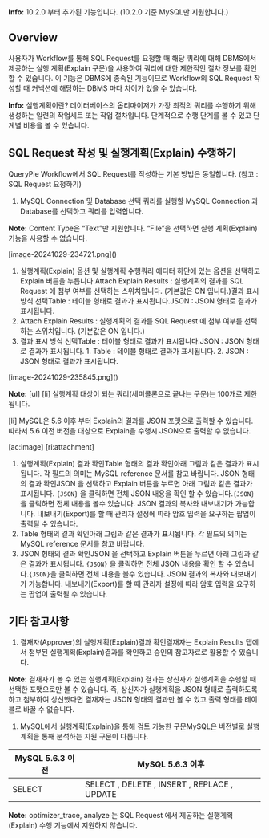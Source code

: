 <div class="alert alert-info">
  <i class="fas fa-info-circle"></i> <strong>Info:</strong> 10.2.0 부터 추가된 기능입니다. (10.2.0 기준 MySQL만 지원합니다.) 

</div>

## Overview
사용자가 Workflow를 통해 SQL Request를 요청할 때 해당 쿼리에 대해 DBMS에서 제공하는 실행 계획(Explain 구문)을 사용하여 쿼리에 대한 제한적인 절차 정보를 확인할 수 있습니다.  이 기능은 DBMS에 종속된 기능이므로 Workflow의 SQL Request 작성할 때 커넥션에 해당하는 DBMS 마다 차이가 있을 수 있습니다.

<div class="alert alert-info">
  <i class="fas fa-info-circle"></i> <strong>Info:</strong> 실행계획이란?  데이터베이스의 옵티마이저가 가장 최적의 쿼리를 수행하기 위해 생성하는 일련의 작업세트 또는 작업 절차입니다. 단계적으로 수행 단계를 볼 수 있고 단계별 비용을 볼 수 있습니다. 

</div>

## SQL Request 작성 및 실행계획(Explain) 수행하기
QueryPie Workflow에서 SQL Request를 작성하는 기본 방법은 동일합니다. (참고 :  SQL Request 요청하기)

1. MySQL Connection 및 Database 선택 쿼리를 실행할 MySQL Connection 과 Database를 선택하고 쿼리를 입력합니다.

<div class="alert alert-info">
  <i class="fas fa-info-circle"></i> <strong>Note:</strong> Content Type은 “Text”만 지원합니다. “File”을 선택하면 실행 계획(Explain)기능을 사용할 수 없습니다. 

</div>

<p align="center">
<div>[image-20241029-234721.png]()</div>
</p>

1. 실행계획(Explain) 옵션 및 실행계획 수행쿼리 에디터 하단에 있는 옵션을 선택하고 Explain 버튼을 누릅니다.Attach Explain Results : 실행계획의 결과를 SQL Request 에 첨부 여부를 선택하는 스위치입니다. (기본값은 ON 입니다.)결과 표시 방식 선택Table : 테이블 형태로 결과가 표시됩니다.JSON : JSON 형태로 결과가 표시됩니다.
  1. Attach Explain Results : 실행계획의 결과를 SQL Request 에 첨부 여부를 선택하는 스위치입니다. (기본값은 ON 입니다.)
  2. 결과 표시 방식 선택Table : 테이블 형태로 결과가 표시됩니다.JSON : JSON 형태로 결과가 표시됩니다.
    1. Table : 테이블 형태로 결과가 표시됩니다.
    2. JSON : JSON 형태로 결과가 표시됩니다.

<p align="center">
<div>[image-20241029-235845.png]()</div>
</p>

<div class="alert alert-info">
  <i class="fas fa-info-circle"></i> <strong>Note:</strong> [ul]
[li]
실행계획 대상이 되는 쿼리(세미콜론으로 끝나는 구문)는 100개로 제한됩니다. 

[li]
MySQL은 5.6 이후 부터 Explain의 결과를 JSON 포맷으로 출력할 수 있습니다. 따라서 5.6 이전 버전을 대상으로 Explain을 수행시 JSON으로 출력할 수 없습니다. 


[ac:image]
[ri:attachment]



</div>

1. 실행계획(Explain) 결과 확인Table 형태의 결과 확인아래 그림과 같은 결과가 표시됩니다. 각 필드의 의미는 MySQL reference 문서를 참고 바랍니다. JSON 형태의 결과 확인JSON 을 선택하고 Explain 버튼을 누르면 아래 그림과 같은 결과가 표시됩니다. `{JSON}` 을 클릭하면 전체 JSON 내용을 확인 할 수 있습니다.`{JSON}`을 클릭하면 전체 내용을 볼수 있습니다. JSON 결과의 복사와 내보내기가 가능합니다. 내보내기(Export)를 할 때 관리자 설정에 따라 암호 입력을 요구하는 팝업이 출력될 수 있습니다.
  1. Table 형태의 결과 확인아래 그림과 같은 결과가 표시됩니다. 각 필드의 의미는 MySQL reference 문서를 참고 바랍니다.
  2. JSON 형태의 결과 확인JSON 을 선택하고 Explain 버튼을 누르면 아래 그림과 같은 결과가 표시됩니다. `{JSON}` 을 클릭하면 전체 JSON 내용을 확인 할 수 있습니다.`{JSON}`을 클릭하면 전체 내용을 볼수 있습니다. JSON 결과의 복사와 내보내기가 가능합니다. 내보내기(Export)를 할 때 관리자 설정에 따라 암호 입력을 요구하는 팝업이 출력될 수 있습니다.

## 기타 참고사항
1. 결재자(Approver)의 실행계획(Explain)결과 확인결재자는 Explain Results 탭에서 첨부된 실행계획(Explain)결과를 확인하고 승인의 참고자료로 활용할 수 있습니다.

<div class="alert alert-info">
  <i class="fas fa-info-circle"></i> <strong>Note:</strong> 결재자가 볼 수 있는 실행계획(Explain) 결과는 상신자가 실행계획을 수행할 때 선택한 포맷으로만 볼 수 있습니다. 즉, 상신자가 실행계획을 JSON 형태로 출력하도록 하고 첨부하여 상신했다면 결재자는 JSON 형태의 결과만 볼 수 있고 출력 형태를 테이블로 바꿀 수 없습니다. 

</div>

1. MySQL에서 실행계획(Explain)을 통해 검토 가능한 구문MySQL은 버전별로 실행계획을 통해 분석하는 지원 구문이 다릅니다.

| MySQL 5.6.3 이전 | MySQL 5.6.3 이후                              |
| -------------- | ------------------------------------------- |
| SELECT         | SELECT , DELETE , INSERT , REPLACE , UPDATE |

<div class="alert alert-info">
  <i class="fas fa-info-circle"></i> <strong>Note:</strong> optimizer_trace, analyze 는 SQL Request 에서 제공하는 실행계획(Explain) 수행 기능에서 지원하지 않습니다. 

</div>
